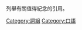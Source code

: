 {{wikiquote|引用語}}
{{Commonscat|Quotations|引用語}}
列舉有關值得紀念的引用。

[[Category:詞組|Category:詞組]]
[[Category:口語|Category:口語]]